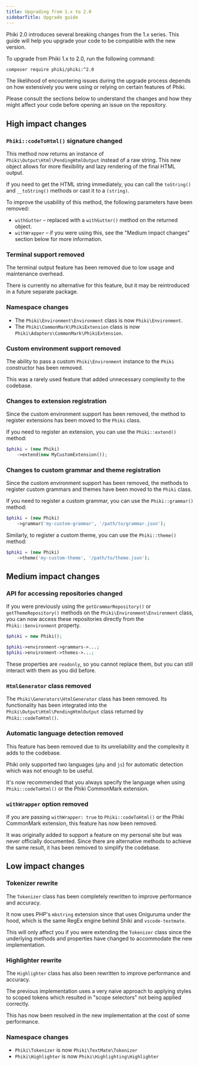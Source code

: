 ```yaml
---
title: Upgrading from 1.x to 2.0
sidebarTitle: Upgrade guide
---
```


Phiki 2.0 introduces several breaking changes from the 1.x series. This guide will help you upgrade your code to be compatible with the new version.

To upgrade from Phiki 1.x to 2.0, run the following command:

```sh
composer require phiki/phiki:^2.0
```

The likelihood of encountering issues during the upgrade process depends on how extensively you were using or relying on certain features of Phiki.

Please consult the sections below to understand the changes and how they might affect your code before opening an issue on the repository.

## High impact changes

### `Phiki::codeToHtml()` signature changed

This method now returns an instance of `Phiki\Output\Html\PendingHtmlOutput` instead of a raw string. This new object allows for more flexibility and lazy rendering of the final HTML output.

If you need to get the HTML string immediately, you can call the `toString()` and `__toString()` methods or cast it to a `(string)`.

To improve the usability of this method, the following parameters have been removed:
* `withGutter` – replaced with a `withGutter()` method on the returned object.
* `withWrapper` – if you were using this, see the "Medium impact changes" section below for more information.

### Terminal support removed

The terminal output feature has been removed due to low usage and maintenance overhead.

There is currently no alternative for this feature, but it may be reintroduced in a future separate package.

### Namespace changes

* The `Phiki\Environment\Environment` class is now `Phiki\Environment`.
* The `Phiki\CommonMark\PhikiExtension` class is now `Phiki\Adapters\CommonMark\PhikiExtension`.

### Custom environment support removed

The ability to pass a custom `Phiki\Environment` instance to the `Phiki` constructor has been removed.

This was a rarely used feature that added unnecessary complexity to the codebase.

### Changes to extension registration

Since the custom environment support has been removed, the method to register extensions has been moved to the `Phiki` class.

If you need to register an extension, you can use the `Phiki::extend()` method:

```php
$phiki = (new Phiki)
    ->extend(new MyCustomExtension());
```

### Changes to custom grammar and theme registration

Since the custom environment support has been removed, the methods to register custom grammars and themes have been moved to the `Phiki` class.

If you need to register a custom grammar, you can use the `Phiki::grammar()` method:

```php
$phiki = (new Phiki)
    ->grammar('my-custom-grammar', '/path/to/grammar.json');
```

Similarly, to register a custom theme, you can use the `Phiki::theme()` method:

```php
$phiki = (new Phiki)
    ->theme('my-custom-theme', '/path/to/theme.json');
```

## Medium impact changes

### API for accessing repositories changed

If you were previously using the `getGrammarRepository()` or `getThemeRepository()` methods on the `Phiki\Environment\Environment` class, you can now access these repositories directly from the `Phiki::$environment` property.

```php
$phiki = new Phiki();

$phiki->environment->grammars->...;
$phiki->environment->themes->...;
```

These properties are `readonly`, so you cannot replace them, but you can still interact with them as you did before.

### `HtmlGenerator` class removed

The `Phiki\Generators\HtmlGenerator` class has been removed. Its functionality has been integrated into the `Phiki\Output\Html\PendingHtmlOutput` class returned by `Phiki::codeToHtml()`.

### Automatic language detection removed

This feature has been removed due to its unreliability and the complexity it adds to the codebase.

Phiki only supported two languages (`php` and `js`) for automatic detection which was not enough to be useful.

It's now recommended that you always specify the language when using `Phiki::codeToHtml()` or the Phiki CommonMark extension.

### `withWrapper` option removed

If you are passing `withWrapper: true` to `Phiki::codeToHtml()` or the Phiki CommonMark extension, this feature has now been removed.

It was originally added to support a feature on my personal site but was never officially documented. Since there are alternative methods to achieve the same result, it has been removed to simplify the codebase.

## Low impact changes

### Tokenizer rewrite

The `Tokenizer` class has been completely rewritten to improve performance and accuracy.

It now uses PHP's `mbstring` extension since that uses Oniguruma under the hood, which is the same RegEx engine behind Shiki and `vscode-textmate`.

This will only affect you if you were extending the `Tokenizer` class since the underlying methods and properties have changed to accommodate the new implementation.

### Highlighter rewrite

The `Highlighter` class has also been rewritten to improve performance and accuracy.

The previous implementation uses a very naive approach to applying styles to scoped tokens which resulted in "scope selectors" not being applied correctly.

This has now been resolved in the new implementation at the cost of some performance.

### Namespace changes

* `Phiki\Tokenizer` is now `Phiki\TextMate\Tokenizer`
* `Phiki\Highlighter` is now `Phiki\Highlighting\Highlighter`
